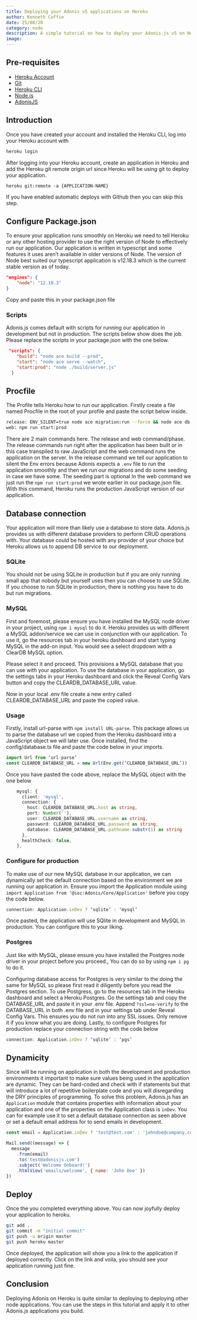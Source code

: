 ```yaml
---
title: Deploying your Adonis v5 applications on Heroku
author: Kenneth Coffie
date: 25/08/20
category: node
description: A simple tutorial on how to deploy your Adonis.js v5 on Heroku. Also learn to provision your databases too.
image: 
---
```


## Pre-requisites
- [Heroku Account](https://signup.heroku.com/)
- [Git](https://git-scm.com/)
- [Heroku CLI](https://devcenter.heroku.com/articles/heroku-cli)
- [Node.js](https://nodejs.org/en/)
- [AdonisJS](https://preview.adonisjs.com/guides/quick-start)

## Introduction
Once you have created your account and installed the Heroku CLI, log into your Heroku account with

```bash
heroku login
```
After logging into your Heroku account, create an application in Heroku and add the Heroku git remote origin url since Heroku will be using git to deploy your application.

```
heroku git:remote -a {APPLICATION-NAME}
```
If you have enabled automatic deploys with Github then you can skip this step. 


## Configure Package.json
To ensure your application runs smoothly on Heroku we need to tell Heroku or any other hosting provider to use the right version of Node to effectively run our application. Our application is written in typescript and some features it uses aren’t available in older versions of Node. The version of Node best suited our typescript application is v12.18.3 which is the current stable version as of today. 

```json
"engines": {
    "node": "12.18.3"
}
```

Copy and paste this in your package.json file 

### Scripts 
Adonis.js comes default with scripts for running our application in development but not in production. The scripts below show does the job.  Please replace the scripts in your package.json with the one below.

```json
 "scripts": {
    "build": "node ace build --prod",
    "start": "node ace serve --watch",
    "start:prod": "node ./build/server.js"
  }
```

## Procfile
The Profile tells Heroku how to run our application. Firstly create a file named Procfile in the root of your profile and paste the script below inside.

```bash
release: ENV_SILENT=true node ace migration:run --force && node ace db:seed 
web: npm run start:prod
```

There are 2 main commands here. The release and web command/phase. 
The release commands run right after the application has been built or in this case transpiled to raw JavaScript and the web command runs the application on the server. In the release command we tell our application to silent the Env errors  because Adonis expects a `.env` file to run the application smoothly and then we run our migrations and do some seeding in case we have some. The seeding part is optional
In the web command we just run the `npm run start:prod` we wrote earlier in our package.json file. With this command, Heroku runs the production JavaScript version of our application.


## Database connection
Your application will more than likely use a database to store data. Adonis.js provides us with different database providers to perform CRUD operations with. Your database could be hosted with any provider of your choice but Heroku allows us to append DB service to our deployment. 

### SQLite
You should not be using SQLite in production but if you are only running small app that nobody but yourself uses then you can choose to use SQLite. If you choose to run SQLite in production, there is nothing you have to do but run migrations.

### MySQL
First and foremost, please ensure you have installed the MySQL node driver in your project, using `npm i mysql` to do it. 
Heroku provides us with different a MySQL addon/service we can use in conjunction with our application. To use it, go the resources tab in your heroku dashboard and start typing MySQL in the add-on input. You would see a select dropdown with a ClearDB MySQL option. 

Please select it and proceed. This provisions a MySQL database that you can use with your application. To use the database in your application, go the settings tabs in your Heroku dashboard and click the Reveal Config Vars button and copy the CLEARDB_DATABASE_URL value. 

Now in your local .env file create a new entry called CLEARDB_DATABASE_URL and paste the copied value. 

### Usage
Firstly, install url-parse with `npm install URL-parse`. This package allows us to parse the database url we copied from the Heroku dashboard into a JavaScript object we will later use. Once installed, find the config/database.ts file and paste the code below in your imports.

```ts
import Url from ‘url-parse’
const CLEARDB_DATABASE_URL = new Url(Env.get(‘CLEARDB_DATABASE_URL’))
```
 
Once you have pasted the code above, replace the MySQL object with the one below
```ts
    mysql: {
      client: 'mysql',
      connection: {
        host: CLEARDB_DATABASE_URL.host as string,
        port: Number(''),
        user: CLEARDB_DATABASE_URL.username as string,
        password: CLEARDB_DATABASE_URL.password as string,
        database: CLEARDB_DATABASE_URL.pathname.substr(1) as string
      },
      healthCheck: false,
    },
``` 

### Configure for production
To make use of our new MySQL database in our application, we can dynamically set the default connection based on the environment we are running our application in.  Ensure you import the Application module using `import Application from '@ioc:Adonis/Core/Application'` before you copy the code below.

```js
connection: Application.inDev ? ‘sqlite’ : ‘mysql’ 
```
Once pasted, the application will use SQlite in development and MySQL in production. You can configure this to your liking.

### Postgres 
Just like with MySQL, please ensure you have installed the Postgres node driver in your project before you proceed., You can do so by using `npm i pg` to do it. 

Configuring database access for Postgres is very similar to the doing the same for MySQL so please first read it diligently before you read the Postgres section. To use Postgress, go to the resources tab in the Heroku dashboard and select a Heroku Postgres. Go the settings tab and copy the DATABASE_URL and paste it in your .env file.  Append `?ssl=no-verify` to the DATABASE_URL in both .env file and in your settings tab under Reveal Config Vars. This ensures you do not run into any SSL issues. Only remove it if you know what you are doing. 
Lastly, to configure Postgres for production replace your connection string with the code below

```js
connection: Application.inDev ? ‘sqlite’ : ‘pgs’ 
```


## Dynamicity
Since will be running on application in both the development and production environments it important to make sure values being used in the application are dynamic.  They can be hard-coded and check with if statements but that will introduce a lot of repetitive boilerplate code and you will disregarding the DRY principles of programming. To solve this problem, Adonis.js has an `Application` module that contains properties with information about your application and one of the properties on the  Application class is `inDev`. You can for example use it to set a default database connection as seen above or set a default email address for to send emails in development.

```js
const email = Application.inDev ? 'test@test.com' : 'johndoe@company.com'

Mail.send((message) => {
  message
    .from(email)
    .to('test@adonisjs.com')
    .subject('Welcome Onboard!')
    .htmlView('emails/welcome', { name: 'John Doe' })
})

```


## Deploy 
Once the you completed everything above. You can now joyfully deploy your application to heroku. 

```bash
git add . 
git commit -m "initial commit"
git push -u origin master
git push heroku master
```

Once deployed, the application will show you a link to the application if deployed correctly. Click on the link and voila, you should see your application running just fine. 

<!-- ### Port and host errors -->

## Conclusion
Deploying Adonis on Heroku is quite similar to deploying to deploying other node applications. You can use the steps in this tutorial and apply it to other Adonis.js applications you build.

## 